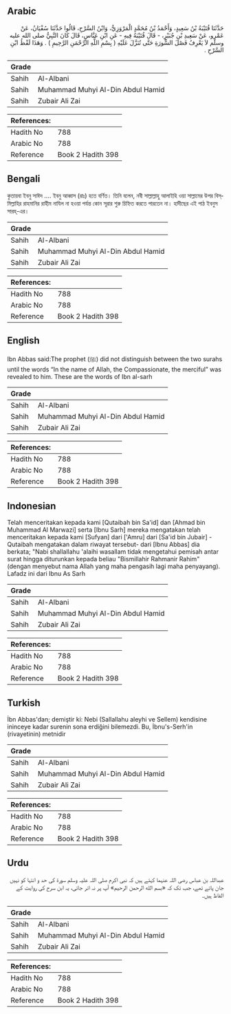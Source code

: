 ## Arabic


<div dir="rtl" lang="ar" style={{fontSize:'larger',backgroundColor:'#f8f9fa',padding:20}}>
حَدَّثَنَا قُتَيْبَةُ بْنُ سَعِيدٍ، وَأَحْمَدُ بْنُ مُحَمَّدٍ الْمَرْوَزِيُّ، وَابْنُ السَّرْحِ، قَالُوا حَدَّثَنَا سُفْيَانُ، عَنْ عَمْرٍو، عَنْ سَعِيدِ بْنِ جُبَيْرٍ، - قَالَ قُتَيْبَةُ فِيهِ - عَنِ ابْنِ عَبَّاسٍ، قَالَ كَانَ النَّبِيُّ صلى الله عليه وسلم لاَ يَعْرِفُ فَصْلَ السُّورَةِ حَتَّى تُنَزَّلَ عَلَيْهِ ‏(‏ بِسْمِ اللَّهِ الرَّحْمَنِ الرَّحِيمِ ‏)‏ ‏.‏ وَهَذَا لَفْظُ ابْنِ السَّرْحِ ‏.‏
</div>
<div style={{backgroundColor:'#f8f9fa',padding:20, marginBottom: 10}}><table> <thead> <tr> <th>Grade</th> <th></th> </tr> </thead> <tbody> <tr><td>Sahih</td><td>Al-Albani</td></tr><tr><td>Sahih</td><td>Muhammad Muhyi Al-Din Abdul Hamid</td></tr><tr><td>Sahih</td><td>Zubair Ali Zai</td></tr></tbody></table><table> <thead> <tr> <th>References:</th> <th></th> </tr> </thead> <tbody><tr><td>Hadith No</td><td>788</td></tr><tr><td>Arabic No</td><td>788</td></tr><tr><td>Reference</td><td>Book 2 Hadith 398</td></tr></tbody></table></div>

## Bengali


<div dir="ltr" lang="bn" style={{fontSize:'larger',backgroundColor:'#f8f9fa',padding:20}}>
কুতায়বা ইবনু সাঈদ .... ইবনু আব্বাস (রাঃ) হতে বর্ণিত। তিনি বলেন, নবী সাল্লাল্লাহু আলাইহি ওয়া সাল্লামের উপর বিস্‌মিল্লাহির রাহমানির রাহীম নাযিল না হওয়া পর্যন্ত কোন সূরার শুরু চিহ্নিত করতে পারতেন না। হাদীছের এই পাঠ ইবনুস সারহ্‌-এর।
</div>
<div style={{backgroundColor:'#f8f9fa',padding:20, marginBottom: 10}}><table> <thead> <tr> <th>Grade</th> <th></th> </tr> </thead> <tbody> <tr><td>Sahih</td><td>Al-Albani</td></tr><tr><td>Sahih</td><td>Muhammad Muhyi Al-Din Abdul Hamid</td></tr><tr><td>Sahih</td><td>Zubair Ali Zai</td></tr></tbody></table><table> <thead> <tr> <th>References:</th> <th></th> </tr> </thead> <tbody><tr><td>Hadith No</td><td>788</td></tr><tr><td>Arabic No</td><td>788</td></tr><tr><td>Reference</td><td>Book 2 Hadith 398</td></tr></tbody></table></div>

## English


<div dir="ltr" lang="en" style={{fontSize:'larger',backgroundColor:'#f8f9fa',padding:20}}>
Ibn Abbas said:The prophet (ﷺ) did not distinguish between the two surahs until the words “In the name of Allah, the Compassionate, the merciful” was revealed to him. These are the words of Ibn al-sarh
</div>
<div style={{backgroundColor:'#f8f9fa',padding:20, marginBottom: 10}}><table> <thead> <tr> <th>Grade</th> <th></th> </tr> </thead> <tbody> <tr><td>Sahih</td><td>Al-Albani</td></tr><tr><td>Sahih</td><td>Muhammad Muhyi Al-Din Abdul Hamid</td></tr><tr><td>Sahih</td><td>Zubair Ali Zai</td></tr></tbody></table><table> <thead> <tr> <th>References:</th> <th></th> </tr> </thead> <tbody><tr><td>Hadith No</td><td>788</td></tr><tr><td>Arabic No</td><td>788</td></tr><tr><td>Reference</td><td>Book 2 Hadith 398</td></tr></tbody></table></div>

## Indonesian


<div dir="ltr" lang="id" style={{fontSize:'larger',backgroundColor:'#f8f9fa',padding:20}}>
Telah menceritakan kepada kami [Qutaibah bin Sa'id] dan [Ahmad bin Muhammad Al Marwazi] serta [Ibnu Sarh] mereka mengatakan telah menceritakan kepada kami [Sufyan] dari ['Amru] dari [Sa'id bin Jubair] -Qutaibah mengatakan dalam riwayat tersebut- dari [Ibnu Abbas] dia berkata; "Nabi shallallahu 'alaihi wasallam tidak mengetahui pemisah antar surat hingga diturunkan kepada beliau "Bismillahir Rahmanir Rahim" (dengan menyebut nama Allah yang maha pengasih lagi maha penyayang). Lafadz ini dari Ibnu As Sarh
</div>
<div style={{backgroundColor:'#f8f9fa',padding:20, marginBottom: 10}}><table> <thead> <tr> <th>Grade</th> <th></th> </tr> </thead> <tbody> <tr><td>Sahih</td><td>Al-Albani</td></tr><tr><td>Sahih</td><td>Muhammad Muhyi Al-Din Abdul Hamid</td></tr><tr><td>Sahih</td><td>Zubair Ali Zai</td></tr></tbody></table><table> <thead> <tr> <th>References:</th> <th></th> </tr> </thead> <tbody><tr><td>Hadith No</td><td>788</td></tr><tr><td>Arabic No</td><td>788</td></tr><tr><td>Reference</td><td>Book 2 Hadith 398</td></tr></tbody></table></div>

## Turkish


<div dir="ltr" lang="tr" style={{fontSize:'larger',backgroundColor:'#f8f9fa',padding:20}}>
İbn Abbas'dan; demiştir ki: Nebi (Sallallahu aleyhi ve Sellem) kendisine ininceye kadar surenin sona erdiğini bilemezdi. Bu, İbnu's-Serh'in (rivayetinin) metnidir
</div>
<div style={{backgroundColor:'#f8f9fa',padding:20, marginBottom: 10}}><table> <thead> <tr> <th>Grade</th> <th></th> </tr> </thead> <tbody> <tr><td>Sahih</td><td>Al-Albani</td></tr><tr><td>Sahih</td><td>Muhammad Muhyi Al-Din Abdul Hamid</td></tr><tr><td>Sahih</td><td>Zubair Ali Zai</td></tr></tbody></table><table> <thead> <tr> <th>References:</th> <th></th> </tr> </thead> <tbody><tr><td>Hadith No</td><td>788</td></tr><tr><td>Arabic No</td><td>788</td></tr><tr><td>Reference</td><td>Book 2 Hadith 398</td></tr></tbody></table></div>

## Urdu


<div dir="rtl" lang="ur" style={{fontSize:'larger',backgroundColor:'#f8f9fa',padding:20}}>
عبداللہ بن عباس رضی اللہ عنہما کہتے ہیں کہ نبی اکرم صلی اللہ علیہ وسلم سورۃ کی حد و انتہا کو نہیں جان پاتے تھے، جب تک کہ «بسم الله الرحمن الرحيم» آپ پر نہ اتر جاتی، یہ ابن سرح کی روایت کے الفاظ ہیں۔
</div>
<div style={{backgroundColor:'#f8f9fa',padding:20, marginBottom: 10}}><table> <thead> <tr> <th>Grade</th> <th></th> </tr> </thead> <tbody> <tr><td>Sahih</td><td>Al-Albani</td></tr><tr><td>Sahih</td><td>Muhammad Muhyi Al-Din Abdul Hamid</td></tr><tr><td>Sahih</td><td>Zubair Ali Zai</td></tr></tbody></table><table> <thead> <tr> <th>References:</th> <th></th> </tr> </thead> <tbody><tr><td>Hadith No</td><td>788</td></tr><tr><td>Arabic No</td><td>788</td></tr><tr><td>Reference</td><td>Book 2 Hadith 398</td></tr></tbody></table></div>